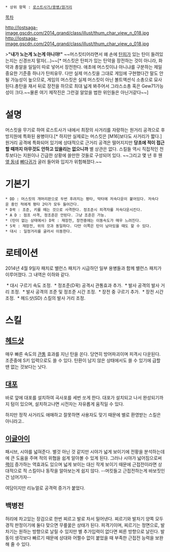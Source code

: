 * 상위 항목 : [[로스트사가/용병/원거리]]

[[목차]]

http://lostsaga-image.gscdn.com/2014_grand/class/illust/thum_char_view_n_018.jpg
http://lostsaga-image.gscdn.com/2014_grand/class/illust/thum_char_view_o_018.jpg

>'''"내가 노는게 노는게 아니야!"'''
~~머스킷티어라면서 왜 손에 [[탄피]]가 있는 탄이 들려있는지는 신경쓰지 말자(...)~~[* 머스킷은  탄피가 있는 탄약을 장전하는 것이 아니라, 화약과 총알을 일일이 따로 넣어서 장전한다. 애초에 머스킷이냐 아니냐를 구분하는 제일 중요한 기준중 하나가 탄피유무. 다만 실제 머스킷을 그대로 게임에 구현했다간 말도 안될 가능성이 높으므로, 게임의 머스킷은 실제 머스킷이 아닌 볼트액션식 소총으로 묘사된다.총탄을 재서 뒤로 장전을 하므로 최대 넓게 봐주어서 그라스소총 혹은 Gew71가능성이 크다.~~물론 여기 제작진은 그런걸 알았을 법한 위인들은 아닌거같다~~]

= 설명 =
머스킷을 무기로 하여 로스트사가 내에서 최장의 사거리를 자랑하는 원거리 공격으로 후방지원에 특화된 용병이다.[* 하지만 실제로는 머스킷은 [M16]보다도 사거리가 짧다.] 원거리 공격에 특화되어 있기에 상대적으로 근거리 공격은 떨어지지만 '''당초에 적이 접근할 때까지 아무것도 안하고 있을리는 없으니까''' 별 상관은 없다. 스킬들 역시 직접적인 전투보다는 지원이나 긴급한 상황에 쓸만한 것들로 구성되어 있다. ~~그리고 몇 년 후 웬 [[서든어택|옆 동네]] [[서든어택(로스트사가)|뼈다귀]]가 굴러 들어와 입지가 위험해졌다.~~

= 기본기 =
 * DD : 머스킷의 개머리판으로 두번 후려치는 평타, 막타에 저속다운이 붙어있다. 저속다운 중인 적에게 평타 2타가 모두 들어간다.
 * D꾹 : 조준, 키를 떼는 것으로 사격한다. 정조준시 피격자를 저속다운시킨다.
 * A D : 점프 사격, 정조준은 안된다. 그냥 조준은 가능.
 * (탄이 없는 상태에서) D꾹 : 재장전, 장전중에는 이동속도가 매우 느려진다.
 * S꾹 : 재장전, 위의 것과 동일하다. 다만 이쪽은 탄이 남아있을 때도 할 수 있다.
 * 대시 : 일정거리를 굴러서 이동한다.

= 로테이션 =
2014년 4월 9일자 패치로 밸런스 패치가 시급하던 일부 용병들과 함께 밸런스 패치가 이루어졌다.
그 내역은 이하와 같다.

 * 대시 구르기 속도 조정.
 * 정조준(D꾹) 공격시 관통효과 추가.
 * 발사 공격의 발사 거리 조정.
 * 발사 공격의 조준 및 정조준 시간 조정.
 * 장전 중 구르기 추가.
 * 장전 시간 조정.
 * 헤드샷(SD) 스킬의 발사 거리 조정.

= 스킬 =
== [[헤드샷]] ==
매우 빠른 속도의 [[관통]] 효과를 지닌 탄을 쏜다. 당연히 방어파괴이며 피격시 다운된다. 조준중에 S키 입력으로도 쓸 수 있다. 탄환이 남지 않은 상태에서도 쓸 수 있기에 급할 땐 없는 것보다는 낫다.

== [[대포]] ==
바로 앞에 대포를 설치하여 곡사포를 세번 쏘게 한다. 대포가 설치되고 나서 완성되기까지 텀이 있으며, 설치하고나면 시전자는 자유롭게 움직일 수 있다.

하지만 정작 사거리도 애매하고 잘못하면 사용자도 맞기 때문에 별로 환영받는 스킬은 아니라고..

== [[매의 눈|이글아이]] ==
패시브, 시야를 넓혀준다. 별것 아닌 것 같지만 시야가 넓게 보이기에 전황을 분석하는데에 큰 도움을 주며 적의 위협을 쉽게 알아볼 수 있게 된다. 그러나 시야가 넓어짐으로써 [[랙]]이 증가하는 역효과도 있으며 넓게 보이는 대신 작게 보이기 때문에 근접전이라면 상대적으로 적 스킬이나 동작을 알아보는게 쉽지 않다. --머킷들고 근접전하는게 바보짓인건 넘어가자--

여담이지만 리뉴얼로 공격력 증가가 붙었다.

== 백병전 ==
허리에 차고있는 장검으로 한번 찌르고 발로 차서 밀어낸다. 찌르기와 발차기 양쪽 모두 경직 판정이기에 둘다 맞으면 무릎꿇은 상태가 된다. 피격기이며, 찌르기는 정면으로, 발차기는 원하는 방향으로 날릴 수 있지만 별 추가입력이 없다면 찌른 방향으로 날린다. 발동이 생각보다 빠르기 때문에 상대와 어쩔수 없이 붙었을 때 부족한 근접전 능력을 보완해 줄 수 있다.
